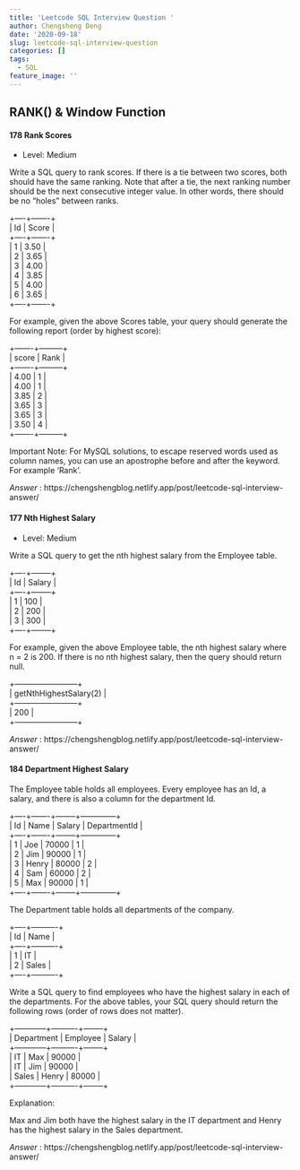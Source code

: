 ```yaml
---
title: 'Leetcode SQL Interview Question '
author: Chengsheng Deng
date: '2020-09-18'
slug: leetcode-sql-interview-question
categories: []
tags:
  - SQL
feature_image: ''
---
```


## RANK() & Window Function  



#### 178 Rank Scores  </br>

* Level: Medium </br> 

Write a SQL query to rank scores. If there is a tie between two scores, both should have the same ranking. Note that after a tie, the next ranking number should be the next consecutive integer value. In other words, there should be no "holes" between ranks. </br> 

+----+-------+</br>
| Id | Score |</br>
+----+-------+</br>
| 1  | 3.50  |</br>
| 2  | 3.65  |</br>
| 3  | 4.00  |</br>
| 4  | 3.85  |</br>
| 5  | 4.00  |</br>
| 6  | 3.65  |</br>
+----+-------+</br>

For example, given the above Scores table, your query should generate the following report (order by highest score): </br> 

+-------+---------+ </br>
| score | Rank    | </br>
+-------+---------+ </br>
| 4.00  | 1       | </br>
| 4.00  | 1       | </br>
| 3.85  | 2       | </br>
| 3.65  | 3       | </br>
| 3.65  | 3       | </br>
| 3.50  | 4       | </br>
+-------+---------+ </br>

Important Note: For MySQL solutions, to escape reserved words used as column names, you can use an apostrophe before and after the keyword. For example 'Rank'.</br> 

*Answer* : https://chengshengblog.netlify.app/post/leetcode-sql-interview-answer/  

#### 177 Nth Highest Salary </br> 

* Level: Medium </br>  

Write a SQL query to get the nth highest salary from the Employee table. </br> 

+----+--------+ </br> 
| Id | Salary | </br>
+----+--------+ </br>
| 1  | 100    | </br> 
| 2  | 200    | </br>
| 3  | 300    | </br>
+----+--------+ </br> 

For example, given the above Employee table, the nth highest salary where n = 2 is 200. If there is no nth highest salary, then the query should return null. </br> 

+------------------------+ </br> 
| getNthHighestSalary(2) | </br> 
+------------------------+ </br> 
| 200                    | </br> 
+------------------------+ </br>  

*Answer* : https://chengshengblog.netlify.app/post/leetcode-sql-interview-answer/   </br> 

#### 184 Department Highest Salary  </br>

The Employee table holds all employees. Every employee has an Id, a salary, and there is also a column for the department Id. </br>

+----+-------+--------+--------------+ </br>
| Id | Name  | Salary | DepartmentId | </br>
+----+-------+--------+--------------+ </br>
| 1  | Joe   | 70000  | 1            | </br>
| 2  | Jim   | 90000  | 1            | </br>
| 3  | Henry | 80000  | 2            | </br>
| 4  | Sam   | 60000  | 2            | </br>
| 5  | Max   | 90000  | 1            | </br>
+----+-------+--------+--------------+ </br>

The Department table holds all departments of the company. </br>

+----+----------+ </br>
| Id | Name     | </br>
+----+----------+ </br>
| 1  | IT       | </br>
| 2  | Sales    | </br>
+----+----------+ </br> 

Write a SQL query to find employees who have the highest salary in each of the departments. For the above tables, your SQL query should return the following rows (order of rows does not matter). </br>

+------------+----------+--------+ </br>
| Department | Employee | Salary | </br>
+------------+----------+--------+ </br>
| IT         | Max      | 90000  | </br>
| IT         | Jim      | 90000  | </br>
| Sales      | Henry    | 80000  | </br>
+------------+----------+--------+ </br>

Explanation: </br>

Max and Jim both have the highest salary in the IT department and Henry has the highest salary in the Sales department. </br>

*Answer* : https://chengshengblog.netlify.app/post/leetcode-sql-interview-answer/   </br> 
